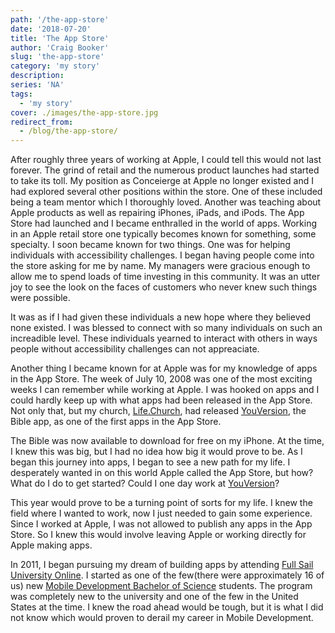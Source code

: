 ```yaml
---
path: '/the-app-store'
date: '2018-07-20'
title: 'The App Store'
author: 'Craig Booker'
slug: 'the-app-store'
category: 'my story'
description:
series: 'NA'
tags:
  - 'my story'
cover: ./images/the-app-store.jpg
redirect_from:
  - /blog/the-app-store/
---
```


After roughly three years of working at Apple, I could tell this would not last forever. The grind of retail and the numerous product launches had started to take its toll. My position as Conceierge at Apple no longer existed and I had explored several other positions within the store. One of these included being a team mentor which I thoroughly loved. Another was teaching about Apple products as well as repairing iPhones, iPads, and iPods. The App Store had launched and I became enthralled in the world of apps. Working in an Apple retail store one typically becomes known for something, some specialty. I soon became known for two things. One was for helping individuals with accessibility challenges. I began having people come into the store asking for me by name. My managers were gracious enough to allow me to spend loads of time investing in this community. It was an utter joy to see the look on the faces of customers who never knew such things were possible.

It was as if I had given these individuals a new hope where they believed none existed. I was blessed to connect with so many individuals on such an increadible level. These individuals yearned to interact with others in ways people without accessibility challenges can not appreaciate.

Another thing I became known for at Apple was for my knowledge of apps in the App Store. The week of July 10, 2008 was one of the most exciting weeks I can remember while working at Apple. I was hooked on apps and I could hardly keep up with what apps had been released in the App Store. Not only that, but my church, [Life.Church](https://life.church/), had released [YouVersion](http://www.youversion.com/), the Bible app, as one of the first apps in the App Store.

The Bible was now available to download for free on my iPhone. At the time, I knew this was big, but I had no idea how big it would prove to be. As I began this journey into apps, I began to see a new path for my life. I desperately wanted in on this world Apple called the App Store, but how? What do I do to get started? Could I one day work at [YouVersion](http://www.youversion.com/)?

This year would prove to be a turning point of sorts for my life. I knew the field where I wanted to work, now I just needed to gain some experience. Since I worked at Apple, I was not allowed to publish any apps in the App Store. So I knew this would involve leaving Apple or working directly for Apple making apps.

In 2011, I began pursuing my dream of building apps by attending [Full Sail University Online](https://www.fullsail.edu/). I started as one of the few(there were approximately 16 of us) new [Mobile Development Bachelor of Science](https://www.fullsail.edu/degrees/mobile-development-bachelor) students. The program was completely new to the university and one of the few in the United States at the time. I knew the road ahead would be tough, but it is what I did not know which would proven to derail my career in Mobile Development.
